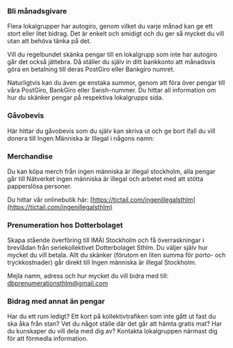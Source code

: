 
### Bli månadsgivare

Flera lokalgrupper har autogiro, genom vilket du varje månad kan ge ett stort eller litet bidrag. Det är enkelt och smidigt och du ger så mycket du vill utan att behöva tänka på det.

Vill du regelbundet skänka pengar till en lokalgrupp som inte har autogiro går det också jättebra. Då ställer du själv in ditt bankkonto att månadsvis göra en betalning till deras PostGiro eller Bankgiro numret.

Naturligtvis kan du även ge enstaka summor, genom att föra över pengar till våra PostGiro, BankGiro eller Swish-nummer. Du hittar all information om hur du skänker pengar på respektiva lokalgrupps sida.

### Gåvobevis

Här hittar du gåvobevis som du själv kan skriva ut och ge bort ifall du vill donera till Ingen Människa är Illegal i någons namn:

<p>
  <Download
    label="Julgåva kort (A4)"
    button="Ladda ner kort"
    url="/julgava-imai-sverige-2.pdf"
  />
  <Download
    label="Julgåva vikbart kort (A6)"
    button="Ladda ner kort"
    url="/julgava-kort-imai-sverige-2.pdf"
  />
</p>

### Merchandise

Du kan köpa merch från ingen människa är illegal stockholm, alla pengar går till Nätverket ingen människa är illegal och arbetet med att stötta papperslösa personer.

Du hittar vår onlinebutik här: [https://tictail.com/ingenillegalsthlm](https://tictail.com/ingenillegalsthlm)

### Prenumeration hos Dotterbolaget

Skapa stående överföring till IMÄI Stockholm och få överraskningar i brevlådan från seriekollektivet Dotterbolaget Sthlm. Du väljer själv hur mycket du vill betala. Allt du skänker (förutom en liten summa för porto- och tryckkostnader) går direkt till Ingen människa är illegal Stockholm.

Mejla namn, adress och hur mycket du vill bidra med till: [dbprenumerationsthlm@gmail.com](dbprenumerationsthlm@gmail.com)

### Bidrag med annat än pengar

Har du ett rum ledigt? Ett kort på kollektivtrafiken som inte gått ut fast du ska åka från stan? Vet du något ställe där det går att hämta gratis mat? Har du kunskaper du vill dela med dig av? Kontakta lokalgruppen närmast dig för att förmedla information.
